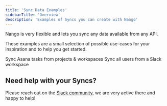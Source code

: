 ```yaml
---
title: 'Sync Data Examples'
sidebarTitle: 'Overview'
description: 'Examples of Syncs you can create with Nango'
---
```


Nango is very flexible and lets you sync any data available from any API.

These examples are a small selection of possible use-cases for your inspiration and to help you get started.

<CardGroup cols={3}>
    <Card title="Asana - Tasks" href="/examples/asana-tasks" icon="check">
        Sync Asana tasks from projects & workspaces
    </Card>
    <Card title="Slack - Users" href="/examples/slack-users" icon="slack">
        Sync all users from a Slack workspace
    </Card>
</CardGroup>


## Need help with your Syncs?

Please reach out on the [Slack community](https://nango.dev/slack), we are very active there and happy to help!
